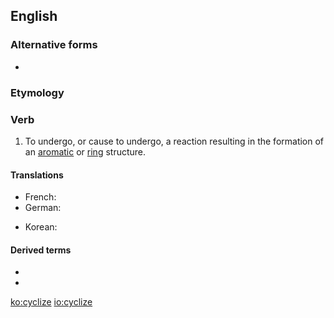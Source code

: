 ==English==

===Alternative forms===
* {{l|en|cyclise}}

===Etymology===
{{suffix|cycle|ize|lang=en}}

===Verb===
{{en-verb|cycliz}}

# {{label|en|chemistry}} To undergo, or cause to undergo, a reaction resulting in the formation of an [[aromatic]] or [[ring]] structure.

====Translations====
{{trans-top|to undergo a reaction}}
* French: {{t+|fr|cycliser}}
* German: {{t|de|cyclisieren}}
{{trans-mid}}
* Korean: {{t|ko|고리화하다|tr=gorihwahada}}
{{trans-bottom}}

====Derived terms====
* {{l|en|cyclization}}
* {{l|en|recyclize}}

[[ko:cyclize]]
[[io:cyclize]]